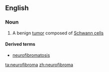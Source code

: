 ==English==

===Noun===
{{wikipedia}}
{{en-noun|pl2=neurofibromata}}

#{{medicine}} A benign [[tumor]] composed of [[Schwann cell]]s

====Derived terms====
*[[neurofibromatosis]]

[[ta:neurofibroma]]
[[zh:neurofibroma]]